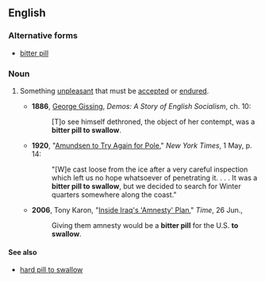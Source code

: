 ==English==

===Alternative forms===
* [[bitter pill]]

===Noun===
{{en-noun|sg=[[bitter]] [[pill]] [[to]] [[swallow]]|bitter pills to swallow}}

# {{idiomatic}} Something [[unpleasant]] that must be [[accepted]] or [[endured]].
#* '''1886''', [[w:George Gissing|George Gissing]], ''Demos: A Story of English Socialism'', ch. 10:
#*: [T]o see himself dethroned, the object of her contempt, was a '''bitter pill to swallow'''.
#* '''1920''', "[http://query.nytimes.com/mem/archive-free/pdf?_r=1&res=9C07E0D91E31E03ABC4953DFB366838B639EDE Amundsen to Try Again for Pole]," ''New York Times'', 1 May, p. 14:  
#*: "[W]e cast loose from the ice after a very careful inspection which left us no hope whatsoever of penetrating it. . . . It was a '''bitter pill to swallow''', but we decided to search for Winter quarters somewhere along the coast."
#*'''2006''', Tony Karon, "[http://www.time.com/time/world/article/0,8599,1208298,00.html Inside Iraq's 'Amnesty' Plan]," ''Time'', 26 Jun.,
#*:Giving them amnesty would be a '''bitter pill''' for the U.S. '''to swallow'''.

====See also====
* [[hard pill to swallow]]
